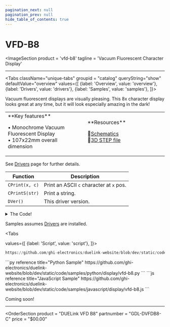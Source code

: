 ```yaml
---
pagination_next: null
pagination_prev: null
hide_table_of_contents: true
---
```



# VFD-B8

<ImageSection
    product = 'vfd-b8'
    tagline = 'Vacuum Fluorescent Character Display'
></ImageSection>

---

<Tabs className="unique-tabs" groupid = "catalog" queryString="show" defaultValue="overview"
  values={[
    {label: 'Overview', value: 'overview'},
    {label: 'Drivers', value: 'drivers'},
    {label: 'Samples', value: 'samples'},
  ]}>

<TabItem value="overview">

Vacuum fluorescent displays are visually pleasing. This 8x character display looks great at any time, but it will look especially amazing in the dark!

<table><td width='50%'>
**Key features**

• Monochrome Vacuum Fluorescent Display<br/>
• 107x22mm overall dimension<br/>

</td><td width='50%'>
**Resources**

📄[Schematics](pathname:///sch/gdl-dvfdb8-c.pdf)<br/>
🔩[3D STEP file](pathname:///3d/gdl-dvfdb8-c.step)<br/>

</td></table>
</TabItem>

<TabItem value="drivers">

See [Drivers](../../engine/drivers) page for further details.

Function | Description
--- | ---
`CPrint(x, c)` | Print an ASCII `c` character at `x` pos.
`CPrintS(str)` | Print a string.
`DVer()` | This driver version.

<details>
  <summary>The Code!</summary>



```py reference title="VFD B8 Driver"
https://github.com/ghi-electronics/duelink-website/blob/dev/static/code/drivers/display/vfd-b8.txt
```

</details>
</TabItem>

<TabItem value="samples">

Samples assumes [Drivers](../../engine/drivers) are installed.

<Tabs

  values={[
    {label: 'Script', value: 'script'},
]}>

<TabItem value="script">

```py reference title="Script Sample"
https://github.com/ghi-electronics/duelink-website/blob/dev/static/code/samples/script/display/vfd-b8.txt
```
</TabItem>

<TabItem value="py">
```py reference title="Python Sample"
https://github.com/ghi-electronics/duelink-website/blob/dev/static/code/samples/python/display/vfd-b8.py
```
</TabItem>

<TabItem value="js">
```js reference title="JavaScript Sample"
https://github.com/ghi-electronics/duelink-website/blob/dev/static/code/samples/javascript/display/vfd-b8.js
```

</TabItem>

</Tabs>

</TabItem>

<TabItem value="projects">Coming soon!</TabItem>

</Tabs>

---
<OrderSection
    product = "DUELink VFD B8"
    partnumber = "GDL-DVFDB8-C"
    price = "$00.00"
></OrderSection>
